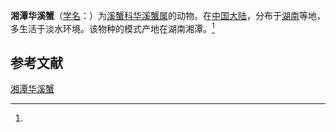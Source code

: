 {{Speciesbox
| name = 湘潭华溪蟹
| status = 
| status_system = 
| image = 
| genus = Sinopotamon
| species = xiangtanense
| authority = (Dai, 1999)<ref name='id12174'>{{cite web| url =http://www.bioinfo.cn/db05/BjdwSpecies.php?action=view&id=12174| title =湘潭华溪蟹| work =《中国动物物种编目数据库》| publisher =中国科学院微生物研究所| author =中国科学院动物研究所| accessdate =2009-04-28| deadurl =yes| archiveurl =https://web.archive.org/web/20160305060719/http://www.bioinfo.cn/db05/BjdwSpecies.php?action=view&id=12174| archivedate =2016-03-05}}</ref>
}}

'''湘潭华溪蟹'''（[[学名|学名]]：{{lang|la|''Sinopotamon xiangtanense''}}）为[[溪蟹科|溪蟹科]][[华溪蟹属|华溪蟹属]]的动物。在[[中国大陆|中国大陆]]，分布于[[湖南|湖南]]等地，多生活于淡水环境。该物种的模式产地在湖南湘潭。<ref name='id12174'/>

== 参考文献 ==
{{reflist}}

{{Wikispecies|Sinopotamon xiangtanense}}
{{Taxonbar|from=Q15226534}}

[[Category:华溪蟹属|湘潭华溪蟹]]


{{螃蟹小作品}}